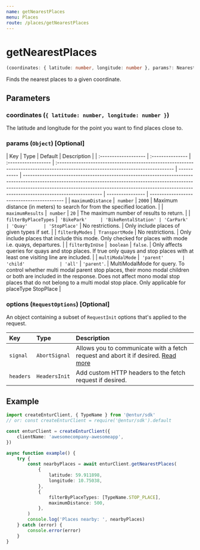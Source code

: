 ```yaml
---
name: getNearestPlaces
menu: Places
route: /places/getNearestPlaces
---
```


# getNearestPlaces

```typescript
(coordinates: { latitude: number, longitude: number }, params?: NearestPlacesParams) => Promise<Array<NearestPlace>>
```

Finds the nearest places to a given coordinate.

## Parameters

### coordinates (`{ latitude: number, longitude: number }`)

The latitude and longitude for the point you want to find places close to.

### params (`Object`) [Optional]

| Key                  | Type             | Default             | Description                                                                                                                      |
| :------------------- | :--------------- | :------------------ | :------------------------------------------------------------------------------------------------------------------------------- | ----------- | --------------------------------------------------------------------------------------------------------------------------------------------------------------------------------------------------------------------------------------------------------------------------- | ---------------- | ------------------------------------------ |
| `maximumDistance`    |  `number`        | `2000`              | Maximum distance (in meters) to search for from the specified location.                                                          |
| `maximumResults`     |  `number`        | `20`                | The maximum number of results to return.                                                                                         |
| `filterByPlaceTypes` |  `'BikePark'     | 'BikeRentalStation' | 'CarPark'                                                                                                                        | 'Quay'      | 'StopPlace'`                                                                                                                                                                                                                                                                | No restrictions. | Only include places of given types if set. |
| `filterByModes`      |  `TransportMode` | No restrictions.    | Only include places that include this mode. Only checked for places with mode i.e. quays, departures.                            |
| `filterByInUse`      |  `boolean`       | `false`.            | Only affects queries for quays and stop places. If true only quays and stop places with at least one visiting line are included. |
| `multiModalMode`     |  `'parent'       | 'child'             | 'all'`                                                                                                                           | `'parent'`. | MultiModalMode for query. To control whether multi modal parent stop places, their mono modal children or both are included in the response. Does not affect mono modal stop places that do not belong to a multi modal stop place. Only applicable for placeType StopPlace |

### options (`RequestOptions`) [Optional]

An object containing a subset of `RequestInit` options that's applied to the request.

| Key       | Type          | Description                                                                                                                                       |
| :-------- | :------------ | :------------------------------------------------------------------------------------------------------------------------------------------------ |
| `signal`  | `AbortSignal` | Allows you to communicate with a fetch request and abort it if desired. [Read more](https://developer.mozilla.org/en-US/docs/Web/API/AbortSignal) |
| `headers` | `HeadersInit` | Add custom HTTP headers to the fetch request if desired.                                                                                          |

## Example

```typescript
import createEnturClient, { TypeName } from '@entur/sdk'
// or: const createEnturClient = require('@entur/sdk').default

const enturClient = createEnturClient({
    clientName: 'awesomecompany-awesomeapp',
})

async function example() {
    try {
        const nearbyPlaces = await enturClient.getNearestPlaces(
            {
                latitude: 59.911898,
                longitude: 10.75038,
            },
            {
                filterByPlaceTypes: [TypeName.STOP_PLACE],
                maximumDistance: 500,
            },
        )
        console.log('Places nearby: ', nearbyPlaces)
    } catch (error) {
        console.error(error)
    }
}
```
